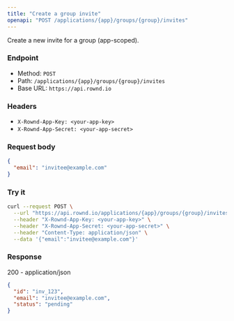 ```yaml
---
title: "Create a group invite"
openapi: "POST /applications/{app}/groups/{group}/invites"
---
```


Create a new invite for a group (app-scoped).

### Endpoint

- Method: `POST`
- Path: `/applications/{app}/groups/{group}/invites`
- Base URL: `https://api.rownd.io`

### Headers

- `X-Rownd-App-Key: <your-app-key>`
- `X-Rownd-App-Secret: <your-app-secret>`

### Request body

```json
{
  "email": "invitee@example.com"
}
```

### Try it

```bash
curl --request POST \
  --url "https://api.rownd.io/applications/{app}/groups/{group}/invites" \
  --header "X-Rownd-App-Key: <your-app-key>" \
  --header "X-Rownd-App-Secret: <your-app-secret>" \
  --header "Content-Type: application/json" \
  --data '{"email":"invitee@example.com"}'
```

### Response

200 - application/json

```json
{
  "id": "inv_123",
  "email": "invitee@example.com",
  "status": "pending"
}
```
